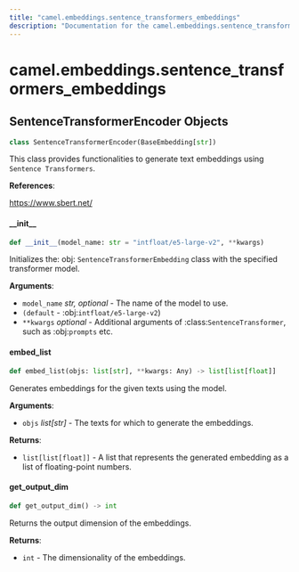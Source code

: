```yaml
---
title: "camel.embeddings.sentence_transformers_embeddings"
description: "Documentation for the camel.embeddings.sentence_transformers_embeddings module"
---
```


<a id="camel.embeddings.sentence_transformers_embeddings"></a>

# camel.embeddings.sentence\_transformers\_embeddings

<a id="camel.embeddings.sentence_transformers_embeddings.SentenceTransformerEncoder"></a>

## SentenceTransformerEncoder Objects

```python
class SentenceTransformerEncoder(BaseEmbedding[str])
```

This class provides functionalities to generate text
embeddings using `Sentence Transformers`.

**References**:

  https://www.sbert.net/

<a id="camel.embeddings.sentence_transformers_embeddings.SentenceTransformerEncoder.__init__"></a>

#### \_\_init\_\_

```python
def __init__(model_name: str = "intfloat/e5-large-v2", **kwargs)
```

Initializes the: obj: `SentenceTransformerEmbedding` class
with the specified transformer model.

**Arguments**:

- `model_name` _str, optional_ - The name of the model to use.
- `(default` - :obj:`intfloat/e5-large-v2`)
- `**kwargs` _optional_ - Additional arguments of
  :class:`SentenceTransformer`, such as :obj:`prompts` etc.

<a id="camel.embeddings.sentence_transformers_embeddings.SentenceTransformerEncoder.embed_list"></a>

#### embed\_list

```python
def embed_list(objs: list[str], **kwargs: Any) -> list[list[float]]
```

Generates embeddings for the given texts using the model.

**Arguments**:

- `objs` _list[str]_ - The texts for which to generate the
  embeddings.
  

**Returns**:

- `list[list[float]]` - A list that represents the generated embedding
  as a list of floating-point numbers.

<a id="camel.embeddings.sentence_transformers_embeddings.SentenceTransformerEncoder.get_output_dim"></a>

#### get\_output\_dim

```python
def get_output_dim() -> int
```

Returns the output dimension of the embeddings.

**Returns**:

- `int` - The dimensionality of the embeddings.

